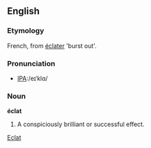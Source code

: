 ==English==

===Etymology===
French, from [[éclater]] 'burst out'.

===Pronunciation===
*[[International Phonetic Alphabet|IPA]]:/eɪˈklɑ/

===Noun===
'''éclat'''
# A conspiciously brilliant or successful effect.

[[Category:English words spelled with diacritics or ligatures|Eclat]]